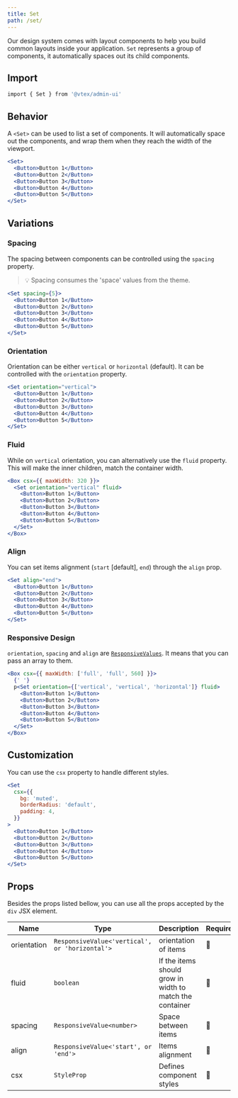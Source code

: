 ```yaml
---
title: Set
path: /set/
---
```


Our design system comes with layout components to help you build common layouts inside your application. `Set` represents a group of components, it automatically spaces out its child components.

## Import

```sh isStatic
import { Set } from '@vtex/admin-ui'
```

## Behavior

A `<Set>` can be used to list a set of components. It will automatically space out the components, and wrap them when they reach the width of the viewport.

```jsx live
<Set>
  <Button>Button 1</Button>
  <Button>Button 2</Button>
  <Button>Button 3</Button>
  <Button>Button 4</Button>
  <Button>Button 5</Button>
</Set>
```

## Variations

### Spacing

The spacing between components can be controlled using the `spacing` property.

> 💡 Spacing consumes the 'space' values from the theme.

```jsx live
<Set spacing={5}>
  <Button>Button 1</Button>
  <Button>Button 2</Button>
  <Button>Button 3</Button>
  <Button>Button 4</Button>
  <Button>Button 5</Button>
</Set>
```

### Orientation

Orientation can be either `vertical` or `horizontal` (default). It can be controlled with the `orientation` property.

```jsx live
<Set orientation="vertical">
  <Button>Button 1</Button>
  <Button>Button 2</Button>
  <Button>Button 3</Button>
  <Button>Button 4</Button>
  <Button>Button 5</Button>
</Set>
```

### Fluid

While on `vertical` orientation, you can alternatively use the `fluid` property. This will make the inner children, match the container width.

```jsx live
<Box csx={{ maxWidth: 320 }}>
  <Set orientation="vertical" fluid>
    <Button>Button 1</Button>
    <Button>Button 2</Button>
    <Button>Button 3</Button>
    <Button>Button 4</Button>
    <Button>Button 5</Button>
  </Set>
</Box>
```

### Align

You can set items alignment (`start` [default], `end`) through the `align` prop.

```jsx live
<Set align="end">
  <Button>Button 1</Button>
  <Button>Button 2</Button>
  <Button>Button 3</Button>
  <Button>Button 4</Button>
  <Button>Button 5</Button>
</Set>
```

### Responsive Design

`orientation`, `spacing` and `align` are [`ResponsiveValues`](/guidelines/responsive-design/#responsive-values). It means that you can pass an array to them.

```jsx live
<Box csx={{ maxWidth: ['full', 'full', 560] }}>
  {' '}
  p<Set orientation={['vertical', 'vertical', 'horizontal']} fluid>
    <Button>Button 1</Button>
    <Button>Button 2</Button>
    <Button>Button 3</Button>
    <Button>Button 4</Button>
    <Button>Button 5</Button>
  </Set>
</Box>
```

## Customization

You can use the `csx` property to handle different styles.

```jsx live
<Set
  csx={{
    bg: 'muted',
    borderRadius: 'default',
    padding: 4,
  }}
>
  <Button>Button 1</Button>
  <Button>Button 2</Button>
  <Button>Button 3</Button>
  <Button>Button 4</Button>
  <Button>Button 5</Button>
</Set>
```

## Props

Besides the props listed bellow, you can use all the props accepted by the `div` JSX element.

| Name        | Type                                           | Description                                              | Required | Default      |
| ----------- | ---------------------------------------------- | -------------------------------------------------------- | -------- | ------------ |
| orientation | `ResponsiveValue<'vertical', or 'horizontal'>` | orientation of items                                     | 🚫       | `'vertical'` |
| fluid       | `boolean`                                      | If the items should grow in width to match the container | 🚫       | `false`      |
| spacing     | `ResponsiveValue<number>`                      | Space between items                                      | 🚫       | `0`          |
| align       | `ResponsiveValue<'start', or 'end'>`           | Items alignment                                          | 🚫       | `start`      |
| csx         | `StyleProp`                                    | Defines component styles                                 | 🚫       | `{}`         |
